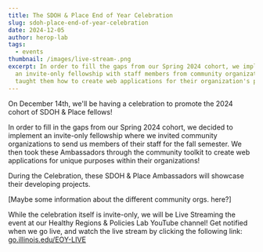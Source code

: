 ```yaml
---
title: The SDOH & Place End of Year Celebration
slug: sdoh-place-end-of-year-celebration
date: 2024-12-05
author: herop-lab
tags:
  - events
thumbnail: /images/live-stream-.png
excerpt: In order to fill the gaps from our Spring 2024 cohort, we implemented
  an invite-only fellowship with staff members from community organizations. We
  taught them how to create web applications for their organization's purposes.
---
```

On December 14th, we'll be having a celebration to promote the 2024 cohort of SDOH & Place fellows!

In order to fill in the gaps from our Spring 2024 cohort, we decided to implement an invite-only fellowship where we invited community organizations to send us members of their staff for the fall semester. We then took these Ambassadors through the community toolkit to create web applications for unique purposes within their organizations! 

During the Celebration, these SDOH & Place Ambassadors will showcase their developing projects.

\[Maybe some information about the different community orgs. here?]

While the celebration itself is invite-only, we will be Live Streaming the event at our Healthy Regions & Policies Lab YouTube channel! Get notified when we go live, and watch the live stream by clicking the following link: [go.illinois.edu/EOY-LIVE](http://go.illinois.edu/EOY-LIVE)
